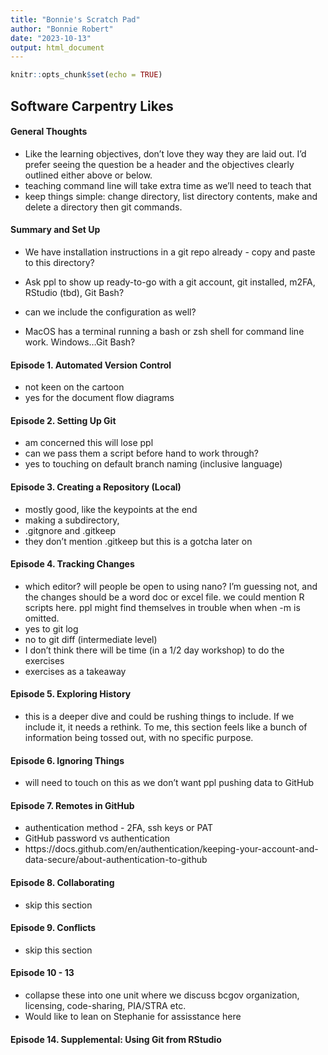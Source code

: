 ```yaml
---
title: "Bonnie's Scratch Pad"
author: "Bonnie Robert"
date: "2023-10-13"
output: html_document
---
```


```r
knitr::opts_chunk$set(echo = TRUE)
```

## Software Carpentry Likes

#### General Thoughts

- Like the learning objectives, don't love they way they are laid out.  I'd prefer seeing the question be a header and the objectives clearly outlined either above or below.
- teaching command line will take extra time as we'll need to teach that
- keep things simple: change directory, list directory contents, make and delete a directory then git commands.

#### Summary and Set Up

- We have installation instructions in a git repo already - copy and paste to this directory?
- Ask ppl to show up ready-to-go with a git account, git installed, m2FA, RStudio (tbd), Git Bash?
- can we include the configuration as well?

- MacOS has a terminal running a bash or zsh shell for command line work.  Windows...Git Bash?

#### Episode 1. Automated Version Control
- not keen on the cartoon
- yes for the document flow diagrams

#### Episode 2. Setting Up Git
- am concerned this will lose ppl
- can we pass them a script before hand to work through?
- yes to touching on default branch naming (inclusive language)

#### Episode 3. Creating a Repository (Local)
- mostly good, like the keypoints at the end
- making a subdirectory, 
- .gitgnore and .gitkeep
- they don't mention .gitkeep but this is a gotcha later on

#### Episode 4. Tracking Changes
- which editor?  will people be open to using nano? I'm guessing not, and the changes should be a
word doc or excel file.  we could mention R scripts here. ppl might find themselves in trouble when
when -m is omitted.
- yes to git log
- no to git diff (intermediate level)
- I don't think there will be time (in a 1/2 day workshop) to do the exercises
- exercises as a takeaway

#### Episode 5. Exploring History
- this is a deeper dive and could be rushing things to include.  If we include it, it needs a rethink.  To me, this section feels like a bunch of information being tossed out, with no specific purpose.

#### Episode 6. Ignoring Things
- will need to touch on this as we don't want ppl pushing data to GitHub

#### Episode 7. Remotes in GitHub
- authentication method - 2FA, ssh keys or PAT
- GitHub password vs authentication
- https://docs.github.com/en/authentication/keeping-your-account-and-data-secure/about-authentication-to-github

#### Episode 8. Collaborating
- skip this section

#### Episode 9. Conflicts
- skip this section

#### Episode 10 - 13 
- collapse these into one unit where we discuss bcgov organization, licensing, code-sharing, PIA/STRA etc.   
- Would like to lean on Stephanie for assisstance here

#### Episode 14. Supplemental: Using Git from RStudio


